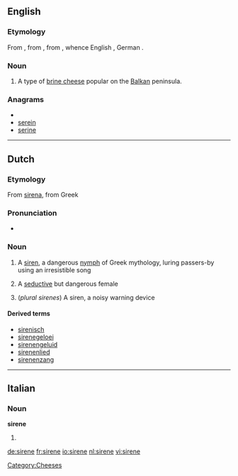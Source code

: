 ==English==

===Etymology===
From {{etyl|bg}} {{term|сирене|tr=sirene|lang=bg}}, from {{proto|Slavic}}, from {{proto|Indo-European|suros}}, whence English {{term|sour}}, German {{term|sauer|lang=de}}.

===Noun===
{{en-noun}}
{{wikipedia}}
# A type of [[brine cheese]] popular on the [[Balkan]] peninsula.

===Anagrams===
* {{alphagram|eeinrs}}
* [[serein#English|serein]]
* [[serine#English|serine]]

[[Category:Cheeses]]

----

==Dutch==

===Etymology===
From {{etyl|la|nl}} [[sirena]], from Greek

===Pronunciation===
* {{IPA|/xxxx/|lang=nl}}

===Noun===
{{nl-noun|pl=sirenen|pl2=sirenes|dim=sirenetje|g=f}}

# A [[siren]], a dangerous [[nymph]] of Greek mythology, luring passers-by using an irresistible song
# {{figurative}} A [[seductive]] but dangerous female
# (''plural sirenes'') A siren, a noisy warning device

====Derived terms====
* [[sirenisch]]
* [[sirenegeloei]] {{n}}
* [[sirenengeluid]] {{n}}
* [[sirenenlied]] {{n}}
* [[sirenenzang]] {{n}}

----

==Italian==

===Noun===
'''sirene''' {{f}}

# {{plural of|[[sirena]]|lang=Italian}}

[[de:sirene]]
[[fr:sirene]]
[[io:sirene]]
[[nl:sirene]]
[[vi:sirene]]